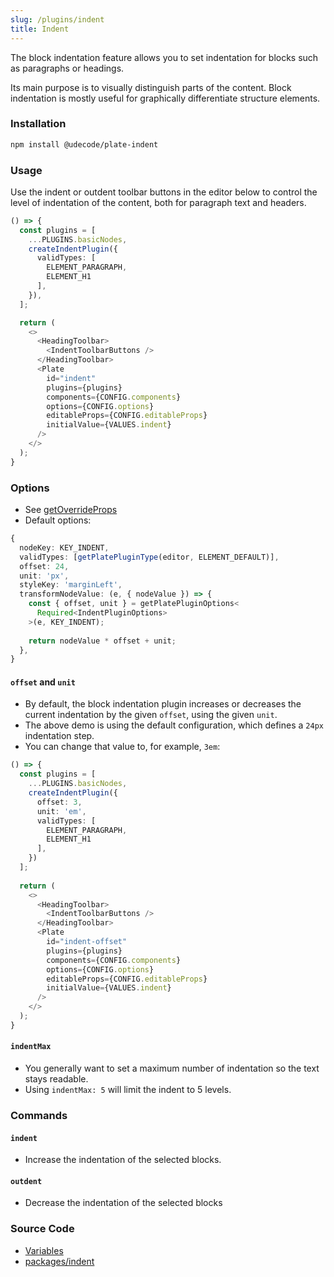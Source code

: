 ```yaml
---
slug: /plugins/indent
title: Indent
---
```


The block indentation feature allows you to set indentation for blocks such as paragraphs or headings.

Its main purpose is to visually distinguish parts of the content.
Block indentation is mostly useful for graphically differentiate structure elements.

### Installation

```bash npm2yarn
npm install @udecode/plate-indent
```

### Usage

Use the indent or outdent toolbar buttons in the editor below to control the level of indentation of the content, both for paragraph text and headers.

```ts live
() => {
  const plugins = [
    ...PLUGINS.basicNodes,
    createIndentPlugin({
      validTypes: [
        ELEMENT_PARAGRAPH,
        ELEMENT_H1
      ],
    }),
  ];

  return (
    <>
      <HeadingToolbar>
        <IndentToolbarButtons />
      </HeadingToolbar>
      <Plate
        id="indent"
        plugins={plugins}
        components={CONFIG.components}
        options={CONFIG.options}
        editableProps={CONFIG.editableProps}
        initialValue={VALUES.indent}
      />
    </>
  );
}
```

### Options

- See [getOverrideProps](/docs/plugin-utils#getoverrideprops)
- Default options:

```ts
{
  nodeKey: KEY_INDENT,
  validTypes: [getPlatePluginType(editor, ELEMENT_DEFAULT)],
  offset: 24,
  unit: 'px',
  styleKey: 'marginLeft',
  transformNodeValue: (e, { nodeValue }) => {
    const { offset, unit } = getPlatePluginOptions<
      Required<IndentPluginOptions>
    >(e, KEY_INDENT);
  
    return nodeValue * offset + unit;
  },
}
```

#### `offset` and `unit`

- By default, the block indentation plugin increases or decreases the current indentation by the given `offset`, using the given `unit`.
- The above demo is using the default configuration, which defines a `24px` indentation step.
- You can change that value to, for example, `3em`:

```ts live
() => {
  const plugins = [
    ...PLUGINS.basicNodes,
    createIndentPlugin({
      offset: 3,
      unit: 'em',
      validTypes: [
        ELEMENT_PARAGRAPH,
        ELEMENT_H1
      ],
    })
  ];
  
  return (
    <>
      <HeadingToolbar>
        <IndentToolbarButtons />
      </HeadingToolbar>
      <Plate
        id="indent-offset"
        plugins={plugins}
        components={CONFIG.components}
        options={CONFIG.options}
        editableProps={CONFIG.editableProps}
        initialValue={VALUES.indent}
      />
    </>
  );
}
```

#### `indentMax`

- You generally want to set a maximum number of indentation so the text stays readable.
- Using `indentMax: 5` will limit the indent to 5 levels.

### Commands

#### `indent`

- Increase the indentation of the selected blocks.

#### `outdent`

- Decrease the indentation of the selected blocks

### Source Code

- [Variables](https://github.com/udecode/plate/blob/main/docs/src/live/live.tsx)
- [packages/indent](https://github.com/udecode/plate/tree/main/packages/indent/src)
